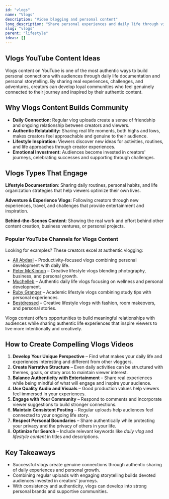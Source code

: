 ```yaml
---
id: "vlogs"
name: "Vlogs"
description: "Video blogging and personal content"
long_description: "Share personal experiences and daily life through video blogging"
slug: "vlogs"
parent: "lifestyle"
ideas: []
---
```


## Vlogs YouTube Content Ideas

Vlogs content on YouTube is one of the most authentic ways to build personal connections with audiences through daily life documentation and personal storytelling. By sharing real experiences, challenges, and adventures, creators can develop loyal communities who feel genuinely connected to their journey and inspired by their authentic content.

## Why Vlogs Content Builds Community

- **Daily Connection:** Regular vlog uploads create a sense of friendship and ongoing relationship between creators and viewers.  
- **Authentic Relatability:** Sharing real life moments, both highs and lows, makes creators feel approachable and genuine to their audience.  
- **Lifestyle Inspiration:** Viewers discover new ideas for activities, routines, and life approaches through creator experiences.  
- **Emotional Investment:** Audiences become invested in creators' journeys, celebrating successes and supporting through challenges.  

## Vlogs Types That Engage

**Lifestyle Documentation**: Sharing daily routines, personal habits, and life organization strategies that help viewers optimize their own lives.

**Adventure & Experience Vlogs**: Following creators through new experiences, travel, and challenges that provide entertainment and inspiration.

**Behind-the-Scenes Content**: Showing the real work and effort behind other content creation, business ventures, or personal projects.

### Popular YouTube Channels for Vlogs Content

Looking for examples? These creators excel at authentic vlogging:  
- [Ali Abdaal](https://www.youtube.com/@aliabdaal) – Productivity-focused vlogs combining personal development with daily life.  
- [Peter McKinnon](https://www.youtube.com/@petermckinnon) – Creative lifestyle vlogs blending photography, business, and personal growth.  
- [Muchelleb](https://www.youtube.com/@muchelleb) – Authentic daily life vlogs focusing on wellness and personal development.  
- [Ruby Granger](https://www.youtube.com/@StudyWithRuby) – Academic lifestyle vlogs combining study tips with personal experiences.  
- [Bestdressed](https://www.youtube.com/@bestdressed) – Creative lifestyle vlogs with fashion, room makeovers, and personal stories.  

Vlogs content offers opportunities to build meaningful relationships with audiences while sharing authentic life experiences that inspire viewers to live more intentionally and creatively.

## How to Create Compelling Vlogs Videos

1. **Develop Your Unique Perspective** – Find what makes your daily life and experiences interesting and different from other vloggers.  
2. **Create Narrative Structure** – Even daily activities can be structured with themes, goals, or story arcs to maintain viewer interest.  
3. **Balance Authenticity with Entertainment** – Share real experiences while being mindful of what will engage and inspire your audience.  
4. **Use Quality Audio and Visuals** – Good production values help viewers feel immersed in your experiences.  
5. **Engage with Your Community** – Respond to comments and incorporate viewer suggestions to build stronger connections.  
6. **Maintain Consistent Posting** – Regular uploads help audiences feel connected to your ongoing life story.  
7. **Respect Personal Boundaries** – Share authentically while protecting your privacy and the privacy of others in your life.  
8. **Optimize for Search** – Include relevant keywords like *daily vlog* and *lifestyle content* in titles and descriptions.  

## Key Takeaways

- Successful vlogs create genuine connections through authentic sharing of daily experiences and personal growth.  
- Combining regular uploads with engaging storytelling builds devoted audiences invested in creators' journeys.  
- With consistency and authenticity, vlogs can develop into strong personal brands and supportive communities.